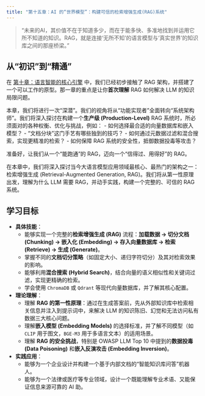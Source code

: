 ```yaml
---
title: "第十五章：AI 的“世界模型”：构建可信的检索增强生成(RAG)系统"
---
```


> "未来的AI，其价值不在于知道多少，而在于能多快、多准地找到并运用它所不知道的知识。RAG，就是连接‘无所不知’的语言模型与‘真实世界’的知识库之间的那座桥梁。"

::: {.callout-note}
## 从“初识”到“精通”

在 [第十章：语言智能的核心引擎](ch10/index.qmd) 中，我们已经初步接触了 RAG 架构，并搭建了一个可以工作的原型。那一章的重点是让你**首次理解** RAG 如何解决 LLM 的知识局限问题。

本章，我们将进行一次“深潜”。我们的视角将从“功能实现者”全面转向“系统架构师”。我们将深入探讨在构建一个**生产级 (Production-Level)** RAG 系统时，所必须面对的各种权衡、优化与挑战，例如：
- 如何选择最合适的向量数据库和嵌入模型？
- “文档分块”这门手艺有哪些独到的技巧？
- 如何通过元数据过滤和混合搜索，实现更精准的检索？
- 如何保障 RAG 系统的安全性，抵御数据投毒等攻击？

准备好，让我们从一个“能跑通”的 RAG，迈向一个“信得过、用得好”的 RAG。
:::

在本章中，我们将深入探讨当今大语言模型应用领域最核心、最热门的架构之一：检索增强生成 (Retrieval-Augmented Generation, RAG)。我们将从第一性原理出发，理解为什么 LLM 需要 RAG，并动手实践，构建一个完整的、可信的 RAG 系统。

## 学习目标

- **具体技能**：
  - 能够实现一个完整的**检索增强生成 (RAG)** 流程：**加载数据 -> 切分文档 (Chunking) -> 嵌入化 (Embedding) -> 存入向量数据库 -> 检索 (Retrieve) -> 生成 (Generate)**。
  - 掌握不同的**文档切分策略**（如固定大小、递归字符切分）及其对检索效果的影响。
  - 能够利用**混合搜索 (Hybrid Search)**，结合向量的语义相似性和关键词过滤，实现更精确的检索。
  - 学会使用 `ChromaDB` 或 `Qdrant` 等现代向量数据库，并了解其核心配置。
- **理论理解**：
  - 理解 **RAG 的第一性原理**：通过在生成答案前，先从外部知识库中检索相关信息并注入到提示词中，来解决 LLM 的知识陈旧、幻觉和无法访问私有数据三大核心问题。
  - 理解**嵌入模型 (Embedding Models)** 的选择标准，并了解不同模型（如 `CLIP` 用于图文，`BGE-M3` 用于多语言文本）的适用场景。
  - 理解 **RAG 的安全挑战**，特别是 OWASP LLM Top 10 中提到的**数据投毒 (Data Poisoning)** 和**嵌入反演攻击 (Embedding Inversion)**。
- **实践应用**：
  - 能够为一个企业设计并构建一个基于内部文档的“智能知识库问答”机器人。
  - 能够为一个法律或医疗等专业领域，设计一个既能理解专业术语、又能保证信息来源可靠的 AI 助。
